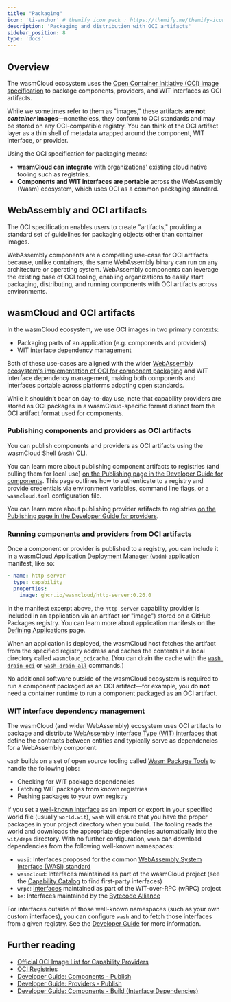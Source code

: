```yaml
---
title: "Packaging"
icon: 'ti-anchor' # themify icon pack : https://themify.me/themify-icons
description: 'Packaging and distribution with OCI artifacts'
sidebar_position: 8
type: 'docs'
---
```

## Overview

The wasmCloud ecosystem uses the [Open Container Initiative (OCI) image specification](https://github.com/opencontainers/image-spec) to package components, providers, and WIT interfaces as OCI artifacts.

While we sometimes refer to them as "images," these artifacts **are not *container* images**—nonetheless, they conform to OCI standards and may be stored on any OCI-compatible registry. You can think of the OCI artifact layer as a thin shell of metadata wrapped around the component, WIT interface, or provider.

Using the OCI specification for packaging means:

- **wasmCloud can integrate** with organizations' existing cloud native tooling such as registries.
- **Components and WIT interfaces are portable** across the WebAssembly (Wasm) ecosystem, which uses OCI as a common packaging standard.

## WebAssembly and OCI artifacts

The OCI specification enables users to create "artifacts," providing a standard set of guidelines for packaging objects other than container images.

WebAssembly components are a compelling use-case for OCI artifacts because, unlike containers, the same WebAssembly binary can run on any architecture or operating system. WebAssembly components can leverage the existing base of OCI tooling, enabling organizations to easily start packaging, distributing, and running components with OCI artifacts across environments.

## wasmCloud and OCI artifacts

In the wasmCloud ecosystem, we use OCI images in two primary contexts:

- Packaging parts of an application (e.g. components and providers)
- WIT interface dependency management

Both of these use-cases are aligned with the wider [WebAssembly ecosystem's implementation of OCI for component packaging](https://tag-runtime.cncf.io/wgs/wasm/deliverables/wasm-oci-artifact/) and WIT interface dependency management, making both components and interfaces portable across platforms adopting open standards.

While it shouldn’t bear on day-to-day use, note that capability providers are stored as OCI packages in a wasmCloud-specific format distinct from the OCI artifact format used for components.

### Publishing components and providers as OCI artifacts

You can publish components and providers as OCI artifacts using the wasmCloud Shell (`wash`) CLI.

You can learn more about publishing component artifacts to registries (and pulling them for local use) [on the Publishing page in the Developer Guide for components](/docs/developer/components/publish). This page outlines how to authenticate to a registry and provide credentials via environment variables, command line flags, or a `wasmcloud.toml` configuration file.

You can learn more about publishing provider artifacts to registries [on the Publishing page in the Developer Guide for providers](/docs/developer/providers/publish).

### Running components and providers from OCI artifacts

Once a component or provider is published to a registry, you can include it in a [wasmCloud Application Deployment Manager (`wadm`)](/docs/ecosystem/wadm/) application manifest, like so:

```yaml
- name: http-server
  type: capability
  properties:
    image: ghcr.io/wasmcloud/http-server:0.26.0
```

In the manifest excerpt above, the `http-server` capability provider is included in an application via an artifact (or "image") stored on a GitHub Packages registry. You can learn more about application manifests on the [Defining Applications](/docs/ecosystem/wadm/model) page.

When an application is deployed, the wasmCloud host fetches the artifact from the specified registry address and caches the contents in a local directory called `wasmcloud_ocicache`. (You can drain the cache with the [`wash drain oci`](/docs/cli/wash#wash-drain-oci) or [`wash drain all`](/docs/cli/wash#wash-drain-all) commands.)

No additional software outside of the wasmCloud ecosystem is required to run a component packaged as an OCI artifact—for example, you do **not** need a container runtime to run a component packaged as an OCI artifact.

### WIT interface dependency management

The wasmCloud (and wider WebAssembly) ecosystem uses OCI artifacts to package and distribute [WebAssembly Interface Type (WIT) interfaces](/docs/concepts/interfaces) that define the contracts between entities and typically serve as dependencies for a WebAssembly component.

`wash` builds on a set of open source tooling called [Wasm Package Tools](https://github.com/bytecodealliance/wasm-pkg-tools) to handle the following jobs:

- Checking for WIT package dependencies
- Fetching WIT packages from known registries
- Pushing packages to your own registry

If you set a [well-known interface](/docs/concepts/interfaces/#well-known-interfaces) as an import or export in your specified world file (usually `world.wit`), `wash` will ensure that you have the proper packages in your project directory when you build. The tooling reads the world and downloads the appropriate dependencies automatically into the `wit/deps` directory. With no further configuration, `wash` can download dependencies from the following well-known namespaces:

- `wasi`: Interfaces proposed for the common [WebAssembly System Interface (WASI) standard](https://wasi.dev/)
- `wasmcloud`: Interfaces maintained as part of the wasmCloud project (see the [Capability Catalog](/docs/capabilities/) to find first-party interfaces)
- `wrpc`: [Interfaces](/docs/reference/wasi/wrpc-interfaces) maintained as part of the WIT-over-RPC (wRPC) project
- `ba`: Interfaces maintained by the [Bytecode Alliance](https://bytecodealliance.org/)

For interfaces outside of those well-known namespaces (such as your own custom interfaces), you can configure `wash` and to fetch those interfaces from a given registry. See the [Developer Guide](/docs/developer/components/build#interface-dependencies-and-wash-build) for more information.

## Further reading

- [Official OCI Image List for Capability Providers](/docs/reference/official-oci/)
- [OCI Registries](/docs/deployment/netconf/registries)
- [Developer Guide: Components - Publish](/docs/developer/components/publish)
- [Developer Guide: Providers - Publish](/docs/developer/providers/publish)
- [Developer Guide: Components - Build (Interface Dependencies)](/docs/developer/components/build#interface-dependencies-and-wash-build)